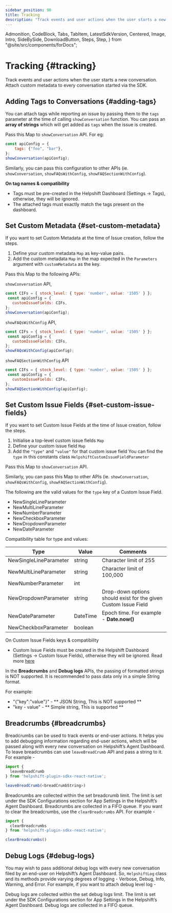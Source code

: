 ```yaml
---
sidebar_position: 90
title: Tracking
description: "Track events and user actions when the user starts a new conversation. Attach custom metadata to every conversation started via the SDK."
---
```


  Admonition,
  CodeBlock,
  Tabs,
  TabItem,
  LatestSdkVersion,
  Centered,
  Image,
  Intro,
  SideBySide,
  DownloadButton,
  Steps,
  Step,
} from "@site/src/components/forDocs";

# Tracking {#tracking}

<Intro>

Track events and user actions when the user starts a new conversation.
Attach custom metadata to every conversation started via the SDK.

</Intro>

## Adding Tags to Conversations {#adding-tags}

You can attach tags while reporting an issue by passing them to the `tags` parameter at the time of calling `showConversation` function. You can pass an **array of strings** which will get added as `tags` when the issue is created.

Pass this Map to `showConversation` API. For eg:

```javascript
const apiConfig = {
    tags: {"foo", "bar"},
};
showConversation(apiConfig);
```

Similarly, you can pass this configuration to other APIs (ie. `showConversation`, `showFAQsWithConfig`, `showFAQSectionWithConfig`).

<Admonition type="info" title="Note">

**On tag names & compatibility**

- Tags must be pre-created in the Helpshift Dashboard (Settings → Tags), otherwise, they will be ignored.
- The attached tags must exactly match the tags present on the dashboard.

</Admonition>

## Set Custom Metadata {#set-custom-metadata}

If you want to set Custom Metadata at the time of Issue creation, follow the steps.

1. Define your custom metadata `Map` as key-value pairs.
2. Add the custom metadata `Map` in the map expected in the `Parameters` argument with `customMetadata` as the key.

Pass this Map to the following APIs:

`showConversation` API,

```javascript
const CIFs = { stock_level: { type: 'number', value: '1505' } };
 const apiConfig = {
   customIssueFields: CIFs,
};
showConversation(apiConfig);
```

`showFAQsWithConfig` API,
```javascript
const CIFs = { stock_level: { type: 'number', value: '1505' } };
 const apiConfig = {
   customIssueFields: CIFs,
};
showFAQsWithConfig(apiConfig);
```

`showFAQSectionWithConfig` API
```javascript
const CIFs = { stock_level: { type: 'number', value: '1505' } };
 const apiConfig = {
   customIssueFields: CIFs,
};
showFAQSectionWithConfig(apiConfig);
```

## Set Custom Issue Fields {#set-custom-issue-fields}

If you want to set Custom Issue Fields at the time of Issue creation, follow the steps.

1. Initialise a top-level custom issue fields `Map`
2. Define your custom issue field `Map`
3. Add the `"type"` and `"value"` for that custom issue field
   You can find the `type` in this constants class `HelpshiftCustomIssueFieldParameter`


Pass this Map to `showConversation` API.

Similarly, you can pass this Map to other APIs (ie. `showConversation`, `showFAQsWithConfig`, `showFAQSectionWithConfig`).

The following are the valid values for the `type` key of a Custom Issue Field.

- NewSingleLineParameter
- NewMultiLineParameter
- NewNumberParameter
- NewCheckboxParameter
- NewDropdownParameter
- NewDateParameter

Compatibility table for type and values:

| Type                   | Value    | Comments                                                        |
| ---------------------- | -------- | --------------------------------------------------------------- |
| NewSingleLineParameter | string   | Character limit of 255                                          |
| NewMultiLineParameter  | string   | Character limit of 100,000                                      |
| NewNumberParameter     | int      |                                                                 |
| NewDropdownParameter   | string   | Drop-down options should exist for the given Custom Issue Field |
| NewDateParameter       | DateTime | Epoch time. For example - **Date.now()**                        |
| NewCheckboxParameter   | boolean  |                                                                 |

<Admonition type="info" title="Note">

On Custom Issue Fields keys & compatibility

- Custom Issue Fields must be created in the Helpshift Dashboard (Settings → Custom Issue Fields), otherwise they will be ignored. Read more [here](https://support.helpshift.com/kb/article/custom-issue-fields/)

</Admonition>

<Admonition type="info" title="Note">

In the **Breadcrumbs** and **Debug logs** APIs, the passing of formatted strings is NOT supported. It is recommended to pass data only in a simple String format.

<p className="m-0">For example:</p>

* "{\"key\":\"value\"}" - ** JSON String, This is NOT supported **
* "key - value" - ** Simple string, This is supported **

</Admonition>

## Breadcrumbs {#breadcrumbs}

Breadcrumbs can be used to track events or end-user actions. It helps you to add debugging information regarding end-user actions, which will be passed along with every new conversation on Helpshift’s Agent Dashboard. To leave breadcrumbs can use `leaveBreadCrumb` API and pass a string to it. For example -

```javascript
import {
  leaveBreadCrumb
} from 'helpshift-plugin-sdkx-react-native';

leaveBreadCrumb(<breadCrumbString>)
```

Breadcrumbs are collected within the set breadcrumb limit. The limit is set under the SDK Configurations section for App Settings in the Helpshift’s Agent Dashboard. Breadcrumbs are collected in a FIFO queue. If you want to clear the breadcrumbs, use the `clearBreadcrumbs` API. For example -
```javascript
import {
  clearBreadcrumbs
} from 'helpshift-plugin-sdkx-react-native';

clearBreadcrumbs()
```

## Debug Logs {#debug-logs}

You may wish to pass additional debug logs with every new conversation filed by an end-user on Helpshift’s Agent Dashboard. So, `HelpshiftLog` class and its methods provide varying degrees of logging - Verbose, Debug, Info, Warning, and Error. For example, if you want to attach debug level log -

Debug logs are collected within the set debug logs limit. The limit is set under the SDK Configurations section for App Settings in the Helpshift’s Agent Dashboard. Debug logs are collected in a FIFO queue.
